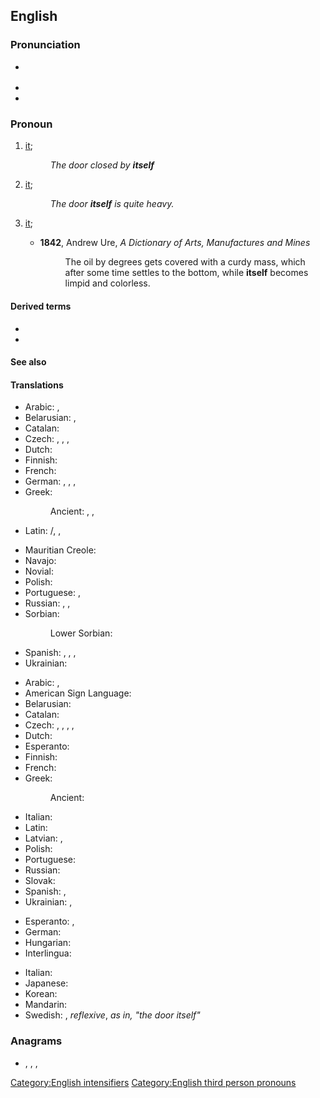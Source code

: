 {{also|it self}}
==English==

===Pronunciation===
* {{a|GA|RP}} {{IPA|/ɪtˈsɛlf/|lang=en}}
* {{audio|en-us-itself.ogg|Audio (US)|lang=en}}
* {{rhymes|ɛlf|lang=en}}

===Pronoun===
{{en-pron|desc=the third person singular, neuter, personal pronoun|the reflexive form of|it|masculine|himself|feminine|herself|plural|themselves}}

# {{lb|en|reflexive}} [[it]]; {{non-gloss definition|A thing as the object of a verb or preposition that also appears as the subject}}
#: ''The door closed by '''itself'''''
# {{lb|en|emphatic}} [[it]]; {{non-gloss definition|used to intensify the subject, especially to emphasize that it is the only participant in the predicate}}
#: ''The door '''itself''' is quite heavy.''
# {{lb|en|emphatic|archaic}} [[it]]; {{n-g|used to refer back to an earlier subject}}
#* '''1842''', Andrew Ure, ''A Dictionary of Arts, Manufactures and Mines''
#*: The oil by degrees gets covered with a curdy mass, which after some time settles to the bottom, while '''itself''' becomes limpid and colorless.

====Derived terms====
* {{l|en|in-itselfness}}
* {{l|en|thing-in-itself}}

====See also====
{{English personal pronouns}}

====Translations====
{{trans-top|(reflexive) it}}
* Arabic: {{t|ar|نَفْسُهُ|m}}, {{t|ar|نَفْسُهَا|f}}
* Belarusian: {{t|be|сябе́}}, {{t|be|-цца}} {{qualifier|verb ending}}
* Catalan: {{t+|ca|es}}
* Czech: {{t+|cs|sám}}, {{t+|cs|se}}, {{t+|cs|sebe}}, {{t|cs|[[sám]] [[sebe]]}}
* Dutch: {{t+|nl|zichzelf}}
* Finnish: {{t+|fi|itsensä}}
* French: {{t+|fr|se}}
* German: {{t|de|von selbst}}, {{t|de|von allein}}, {{t+|de|selbst}}, {{t|de|sich selbst}}
* Greek:
*: Ancient: {{t|grc|ἑαυτό}}, {{t|grc|ἑαυτῷ}}, {{t|grc|ἑαυτοῦ}}
* Latin: {{t+|la|sē}}/{{t|la|sēsē}}, {{t|la|sibi}}, {{t+|la|suī}}
{{trans-mid}}
* Mauritian Creole: {{t|mfe|limem}}
* Navajo: {{t|nv|tʼáá bí}}
* Novial: {{t|nov|se}}
* Polish: {{t+|pl|się}}
* Portuguese: {{t+|pt|se}}, {{t|pt|[[a]] [[si]] [[mesmo]]}}
* Russian: {{t+|ru|-ся}}, {{t+|ru|себя́}}, {{t|ru|[[сам]] [[себя́]]}}
* Sorbian:
*: Lower Sorbian: {{t|dsb|se}}
* Spanish: {{t+|es|se}}, {{t+|es|solo}}, {{t|es|a si mismo}}, {{t|es|por si mismo}}
* Ukrainian: {{t|uk|се́бе}}
{{trans-bottom}}

{{trans-top|(emphatic) it}}
* Arabic: {{t|ar|نَفْسُهُ|m}}, {{t|ar|نَفْسُهَا|f}}
* American Sign Language: {{t|ase|A@Chesthigh SmallFrontandback}}
* Belarusian: {{t|be|[[яно́]] [[сам|само́]]|n}}
* Catalan: {{t+|ca|mateix}}
* Czech: {{t+|cs|sám}}, {{t+|cs|samotný}}, {{t|cs|o sobě}}, {{t|cs|sám o sobě}}, {{t|cs|jako takový}}
* Dutch: {{t+|nl|zelf}}
* Esperanto: {{t+|eo|mem}}
* Finnish: {{t+|fi|itse}}
* French: {{t+|fr|soi-même}}
* Greek:
*: Ancient: {{t|grc|αὐτό}}
{{trans-mid}}
* Italian: {{t|it|se stesso|m}}
* Latin: {{t+|la|ipsum}}
* Latvian: {{t|lv|viņš pats|m}}, {{t|lv|viņa pati|f}}
* Polish: {{t|pl|[[ono]] [[samo]]|n}}
* Portuguese: {{t|pt|[[ele]]/[[ela]] [[mesmo]]}}
* Russian: {{t|ru|[[оно́]] [[сам|само́]]}}
* Slovak: {{t|sk|ono samo|n}}
* Spanish: {{t|es|sí mismo}}, {{t+|es|mismo}}
* Ukrainian: {{t|uk|[[воно́]] [[сам|само́]]|n}}, {{t|uk|само́}}
{{trans-bottom}}

{{checktrans-top}}
* Esperanto: {{t+check|eo|si}}, {{t+check|eo|mem}}
* German: {{t-check|de|sich selbst}}
* Hungarian: {{t-check|hu|maga}}
* Interlingua: {{t-check|ia|ipse}}
{{trans-mid}}
* Italian: {{t-check|it|se stesso}}
* Japanese: {{t-check|ja|それ自身|tr=それじしん, sore jishin|sc=Jpan}}
* Korean: {{t-check|ko|그것 자체|tr=geugeot jache|sc=Kore}}
* Mandarin: {{t+check|cmn|它本身|tr=tā běn shēn}}
* Swedish: {{t+check|sv|sig}}, {{t-check|sv|sig själv}} ''reflexive'', {{t-check|sv|i sig}} ''as in, "the door itself"''
{{trans-bottom}}

===Anagrams===
* {{l|en|filets}}, {{l|en|fliest}}, {{l|en|stifle}}, {{l|en|flites}}

[[Category:English intensifiers]]
[[Category:English third person pronouns]]
